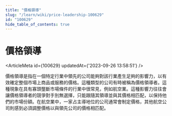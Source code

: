 ```yaml
---
title: "價格領導"
slug: "/learn/wiki/price-leadership-100629"
id: "100629"
hide_table_of_contents: true
---
```



# 價格領導

<ArticleMeta id={100629} updatedAt={'2023-09-26 13:58:51'} />
<div className='border-solid border-b border-t-0 my-4 border-[var(--ifm-color-gray-300)]' />

價格領導是指在一個特定行業中領先的公司能夠對該行業產生足夠的影響力，以有效確定整個市場上商品或服務的價格。這種類型的公司有時被稱為價格領導者。這種現象在具有寡頭壟斷市場條件的行業中很常見，例如航空業。這種影響力往往會讓價格領導者的競爭對手別無選擇，只能跟隨其領導並與其價格相匹配，以保持他們的市場份額。在航空業中，一家占主導地位的公司通常會制定價格，其他航空公司則感到必須調整價格以與領先公司的價格相匹配。
